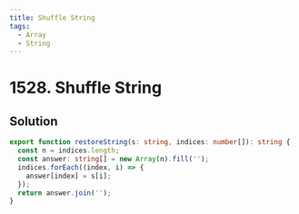 ```yaml
---
title: Shuffle String
tags:
  - Array
  - String
---
```


# 1528. Shuffle String

<Badges>
  <LevelBadge level="easy" />
  <TopicBadge name="Array" slug="array" />
  <TopicBadge name="String" slug="string" />
</Badges>

## Solution

```typescript filename="solution.ts" copy
export function restoreString(s: string, indices: number[]): string {
  const n = indices.length;
  const answer: string[] = new Array(n).fill('');
  indices.forEach((index, i) => {
    answer[index] = s[i];
  });
  return answer.join('');
}
```

<ProblemLink
  codingSite="leetcode"
  href="https://leetcode.com/problems/shuffle-string"
  title="Shuffle String"
/>
